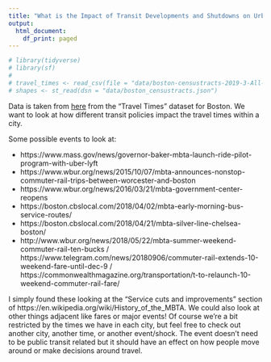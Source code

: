 ```yaml
---
title: "What is the Impact of Transit Developments and Shutdowns on Urban Mobility?"
output:
  html_document:
    df_print: paged
---
```


```r
# library(tidyverse)
# library(sf)
# 
# travel_times <- read_csv(file = "data/boston-censustracts-2019-3-All-HourlyAggregate.csv")
# shapes <- st_read(dsn = "data/boston_censustracts.json")
```

Data is taken from [here](https://movement.uber.com/?lang=en-US) from the "Travel Times" dataset for Boston. We want to look at how different transit policies impact the travel times within a city.

Some possible events to look at:

* https://www.mass.gov/news/governor-baker-mbta-launch-ride-pilot-program-with-uber-lyft
* https://www.wbur.org/news/2015/10/07/mbta-announces-nonstop-commuter-rail-trips-between-worcester-and-boston
* https://www.wbur.org/news/2016/03/21/mbta-government-center-reopens
* https://boston.cbslocal.com/2018/04/02/mbta-early-morning-bus-service-routes/
* https://boston.cbslocal.com/2018/04/21/mbta-silver-line-chelsea-boston/
* http://www.wbur.org/news/2018/05/22/mbta-summer-weekend-commuter-rail-ten-bucks / https://www.telegram.com/news/20180906/commuter-rail-extends-10-weekend-fare-until-dec-9 / https://commonwealthmagazine.org/transportation/t-to-relaunch-10-weekend-commuter-rail-fare/

I simply found these looking at the "Service cuts and improvements" section of https://en.wikipedia.org/wiki/History_of_the_MBTA. We could also look at other things adjacent like fares or major events! Of course we're a bit restricted by the times we have in each city, but feel free to check out another city, another time, or another event/shock. The event doesn't need to be public transit related but it should have an effect on how people move around or make decisions around travel.
